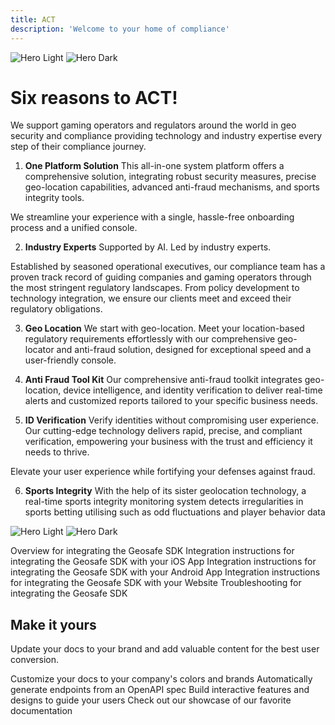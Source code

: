 ```yaml
---
title: ACT
description: 'Welcome to your home of compliance'
---
```


<img
  className="block dark:hidden"
  src="/images/ACT Group Consoles small - light.svg"
  alt="Hero Light"
/>
<img
  className="hidden dark:block"
  src="/images/ACT Group Consoles small - dark.svg"
  alt="Hero Dark"
/>

# Six reasons to ACT!

We support gaming operators and regulators around the world in geo security and compliance providing technology and industry expertise every step of their compliance journey.

1. **One Platform Solution**
This all-in-one system platform offers a comprehensive solution, integrating robust security measures, precise geo-location capabilities, advanced anti-fraud mechanisms, and sports integrity tools.  

We streamline your experience with a single, hassle-free onboarding process and a unified console. 

2. **Industry Experts**
Supported by AI. Led by industry experts.

Established by seasoned operational executives, our compliance team has a proven track record of guiding companies and gaming operators through the most stringent regulatory landscapes. From policy development to technology integration, we ensure our clients meet and exceed their regulatory obligations. 

3. **Geo Location**
We start with geo-location. Meet your location-based regulatory requirements effortlessly with our comprehensive geo-locator and anti-fraud solution, designed for exceptional speed and a user-friendly console. 

4. **Anti Fraud Tool Kit**
Our comprehensive anti-fraud toolkit integrates geo-location, device intelligence, and identity verification to deliver real-time alerts and customized reports tailored to your specific business needs. 

5. **ID Verification**
Verify identities without compromising user experience. Our cutting-edge technology delivers rapid, precise, and compliant verification, empowering your business with the trust and efficiency it needs to thrive. 

Elevate your user experience while fortifying your defenses against fraud. 

6. **Sports Integrity**
With the help of its sister geolocation technology, a real-time sports integrity monitoring system detects irregularities in sports betting utilising such as odd fluctuations and player behavior data

<img
  className="block dark:hidden"
  src="/images/geosafe - light.svg"
  alt="Hero Light"
/>
<img
  className="hidden dark:block"
  src="/images/geosafe - dark.svg"
  alt="Hero Dark"
/>

<CardGroup cols={2}>
  <Card
    title="Overview"
    icon="location-dot"
    href="/geosafe/SDK-iOS"
  >
    Overview for integrating the Geosafe SDK
  </Card>
  <Card
    title="iOS Integration"
    icon="apple"
    href="/geosafe/SDK-iOS"
  >
    Integration instructions for integrating the Geosafe SDK with your iOS App
  </Card>
  <Card
    title="Android Integration"
    icon="android"
    href="/geosafe/SDK-Android"
  >
    Integration instructions for integrating the Geosafe SDK with your Android App
  </Card>  
  <Card
    title="Web Integration"
    icon="globe"
    href="/geosafe/SDK-Web"
  >
    Integration instructions for integrating the Geosafe SDK with your Website
  </Card>
  <Card
    title="Troubleshooting"
    icon="paw-claws"
    href="/geosafe/troubleshooting"
  >
    Troubleshooting for integrating the Geosafe SDK
  </Card>
</CardGroup>

## Make it yours

Update your docs to your brand and add valuable content for the best user conversion.

<CardGroup cols={2}>
  <Card
    title="Customize Style"
    icon="palette"
    href="https://mintlify.com/docs/settings/global"
  >
    Customize your docs to your company's colors and brands
  </Card>
  <Card
    title="Reference APIs"
    icon="code"
    href="https://mintlify.com/docs/api-playground/openapi"
  >
    Automatically generate endpoints from an OpenAPI spec
  </Card>
  <Card
    title="Add Components"
    icon="screwdriver-wrench"
    href="https://mintlify.com/docs/components/accordion"
  >
    Build interactive features and designs to guide your users
  </Card>
  <Card
    title="Get Inspiration"
    icon="stars"
    href="https://mintlify.com/customers"
  >
    Check out our showcase of our favorite documentation
  </Card>
</CardGroup>
